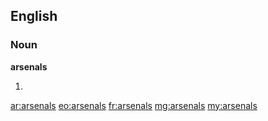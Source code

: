 ==English==

===Noun===
'''arsenals'''

# {{plural of|arsenal}}

[[ar:arsenals]]
[[eo:arsenals]]
[[fr:arsenals]]
[[mg:arsenals]]
[[my:arsenals]]
